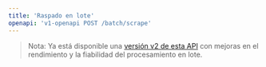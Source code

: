 ```yaml
---
title: 'Raspado en lote'
openapi: 'v1-openapi POST /batch/scrape'
---
```


> Nota: Ya está disponible una [versión v2 de esta API](/es/api-reference/endpoint/batch-scrape) con mejoras en el rendimiento y la fiabilidad del procesamiento en lote.